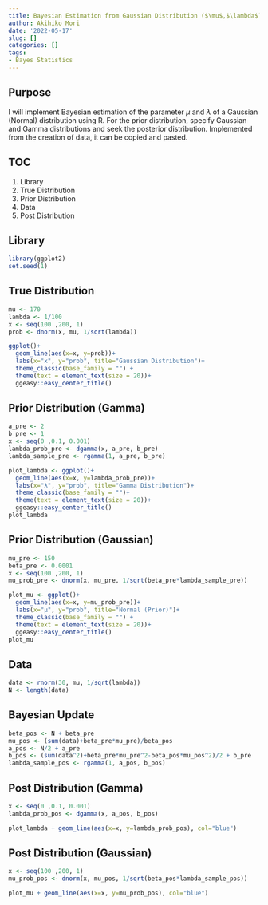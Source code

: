 ```yaml
---
title: Bayesian Estimation from Gaussian Distribution ($\mu$,$\lambda$)
author: Akihiko Mori
date: '2022-05-17'
slug: []
categories: []
tags: 
- Bayes Statistics
---
```


## Purpose
I will implement Bayesian estimation of the parameter $\mu$ and $\lambda$ of a Gaussian (Normal) distribution using R. 
For the prior distribution, specify Gaussian and Gamma distributions and seek the posterior distribution. 
Implemented from the creation of data, it can be copied and pasted.

## TOC
1. Library
2. True Distribution
3. Prior Distribution
4. Data
5. Post Distribution

## Library
```r
library(ggplot2)
set.seed(1)
```

## True Distribution
```r
mu <- 170
lambda <- 1/100
x <- seq(100 ,200, 1)
prob <- dnorm(x, mu, 1/sqrt(lambda))

ggplot()+
  geom_line(aes(x=x, y=prob))+
  labs(x="x", y="prob", title="Gaussian Distribution")+
  theme_classic(base_family = "") +
  theme(text = element_text(size = 20))+
  ggeasy::easy_center_title()
```


## Prior Distribution (Gamma)
```r
a_pre <- 2
b_pre <- 1
x <- seq(0 ,0.1, 0.001)
lambda_prob_pre <- dgamma(x, a_pre, b_pre)
lambda_sample_pre <- rgamma(1, a_pre, b_pre)

plot_lambda <- ggplot()+
  geom_line(aes(x=x, y=lambda_prob_pre))+
  labs(x="λ", y="prob", title="Gamma Distribution")+
  theme_classic(base_family = "")+
  theme(text = element_text(size = 20))+
  ggeasy::easy_center_title()
plot_lambda
```
## Prior Distribution (Gaussian)
```r
mu_pre <- 150
beta_pre <- 0.0001
x <- seq(100 ,200, 1)
mu_prob_pre <- dnorm(x, mu_pre, 1/sqrt(beta_pre*lambda_sample_pre))

plot_mu <- ggplot()+
  geom_line(aes(x=x, y=mu_prob_pre))+
  labs(x="μ", y="prob", title="Normal (Prior)")+
  theme_classic(base_family = "") +
  theme(text = element_text(size = 20))+
  ggeasy::easy_center_title()
plot_mu
```

## Data
```r
data <- rnorm(30, mu, 1/sqrt(lambda))
N <- length(data)
```

## Bayesian Update
```r
beta_pos <- N + beta_pre
mu_pos <- (sum(data)+beta_pre*mu_pre)/beta_pos
a_pos <- N/2 + a_pre
b_pos <- (sum(data^2)+beta_pre*mu_pre^2-beta_pos*mu_pos^2)/2 + b_pre
lambda_sample_pos <- rgamma(1, a_pos, b_pos)
```



## Post Distribution (Gamma)
```r
x <- seq(0 ,0.1, 0.001)
lambda_prob_pos <- dgamma(x, a_pos, b_pos)

plot_lambda + geom_line(aes(x=x, y=lambda_prob_pos), col="blue")
```

## Post Distribution (Gaussian)
```r
x <- seq(100 ,200, 1)
mu_prob_pos <- dnorm(x, mu_pos, 1/sqrt(beta_pos*lambda_sample_pos))

plot_mu + geom_line(aes(x=x, y=mu_prob_pos), col="blue")
```